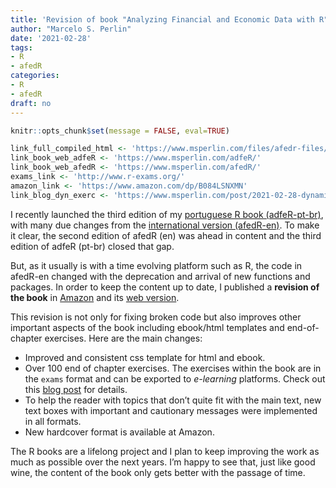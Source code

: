 ```yaml
---
title: 'Revision of book "Analyzing Financial and Economic Data with R"'
author: "Marcelo S. Perlin"
date: '2021-02-28'
tags:
- R
- afedR
categories:
- R
- afedR
draft: no
---
```


```r
knitr::opts_chunk$set(message = FALSE, eval=TRUE)

link_full_compiled_html <- 'https://www.msperlin.com/files/afedr-files/Introduction to R_Robert Engle_Ver 03.html'
link_book_web_adfeR <- 'https://www.msperlin.com/adfeR/'
link_book_web_afedR <- 'https://www.msperlin.com/afedR/'
exams_link <- 'http://www.r-exams.org/'
amazon_link <- 'https://www.amazon.com/dp/B084LSNXMN'
link_blog_dyn_exerc <- 'https://www.msperlin.com/post/2021-02-28-dynamic-exercises-afedr/'
```

I recently launched the third edition of my [portuguese R book (adfeR-pt-br)](`r link_book_web_adfeR`), with many due changes from the [international version (afedR-en)](`r link_book_web_afedR`). To make it clear, the second edition of afedR (en) was ahead in content and the third edition of adfeR (pt-br) closed that gap. 

But, as it usually is with a time evolving platform such as R, the code in afedR-en changed with the deprecation and arrival of new functions and packages. In order to keep the content up to date, I published a **revision of the book** in [Amazon](`r amazon_link`) and its [web version](`r link_book_web_afedR`). 

This revision is not only for fixing broken code but also improves other important aspects of the book including ebook/html templates and end-of-chapter exercises. Here are the main changes:

- Improved and consistent css template for html and ebook.
- Over 100 end of chapter exercises. The exercises within the book are in the `exams` format and can be exported to _e-learning_ platforms. Check out this [blog post](`r link_blog_dyn_exerc`) for details.
- To help the reader with topics that don't quite fit with the main text, new text boxes with important and cautionary messages were implemented in all formats. 
- New hardcover format is available at Amazon.

The R books are a lifelong project and I plan to keep improving the work as much as possible over the next years. I'm happy to see that, just like good wine, the content of the book only gets better with the passage of time.
